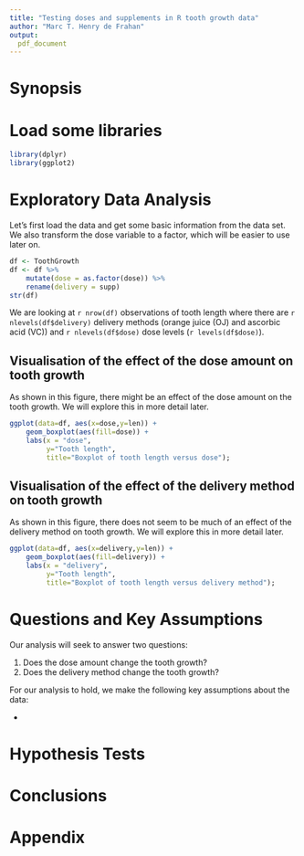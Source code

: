 ```yaml
---
title: "Testing doses and supplements in R tooth growth data"
author: "Marc T. Henry de Frahan"
output: 
  pdf_document
---
```


# Synopsis

# Load some libraries
```r
library(dplyr)
library(ggplot2)
```
# Exploratory Data Analysis

Let's first load the data and get some basic information from the data
set. We also transform the dose variable to a factor, which will be
easier to use later on.

```r
df <- ToothGrowth
df <- df %>%
    mutate(dose = as.factor(dose)) %>%
	rename(delivery = supp)
str(df)
```

We are looking at `r nrow(df)` observations of tooth length where
there are `r nlevels(df$delivery)` delivery methods (orange juice (OJ) and
ascorbic acid (VC)) and `r nlevels(df$dose)` dose levels (`r
levels(df$dose)`).

## Visualisation of the effect of the dose amount on tooth growth

As shown in this figure, there might be an effect of the dose amount
on the tooth growth. We will explore this in more detail later.

```r
ggplot(data=df, aes(x=dose,y=len)) +
    geom_boxplot(aes(fill=dose)) +
    labs(x = "dose",
         y="Tooth length",
         title="Boxplot of tooth length versus dose");
```
## Visualisation of the effect of the delivery method on tooth growth

As shown in this figure, there does not seem to be much of an effect
of the delivery method on tooth growth. We will explore this in more
detail later.

```r
ggplot(data=df, aes(x=delivery,y=len)) +
    geom_boxplot(aes(fill=delivery)) +
    labs(x = "delivery",
         y="Tooth length",
         title="Boxplot of tooth length versus delivery method");
```


# Questions and Key Assumptions

Our analysis will seek to answer two questions:

1. Does the dose amount change the tooth growth?
2. Does the delivery method change the tooth growth?

For our analysis to hold, we make the following key assumptions about
the data:

- 

# Hypothesis Tests 

# Conclusions 



\newpage

# Appendix

<!-- ```{r code=readLines(knitr::purl('./tooth_growth.Rmd', documentation = 1)), eval = FALSE} -->
<!-- ``` -->
